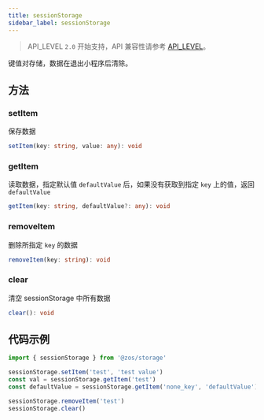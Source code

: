 ```yaml
---
title: sessionStorage
sidebar_label: sessionStorage
---
```


> API_LEVEL `2.0` 开始支持，API 兼容性请参考 [API_LEVEL](../../../../guides/framework/device/compatibility.md)。

键值对存储，数据在退出小程序后清除。

## 方法

### setItem

保存数据

```ts
setItem(key: string, value: any): void
```

### getItem

读取数据，指定默认值 `defaultValue` 后，如果没有获取到指定 `key` 上的值，返回 `defaultValue`

```ts
getItem(key: string, defaultValue?: any): void
```

### removeItem

删除所指定 `key` 的数据

```ts
removeItem(key: string): void
```

### clear

清空 sessionStorage 中所有数据

```ts
clear(): void
```

## 代码示例

```js
import { sessionStorage } from '@zos/storage'

sessionStorage.setItem('test', 'test value')
const val = sessionStorage.getItem('test')
const defaultValue = sessionStorage.getItem('none_key', 'defaultValue')

sessionStorage.removeItem('test')
sessionStorage.clear()
```
